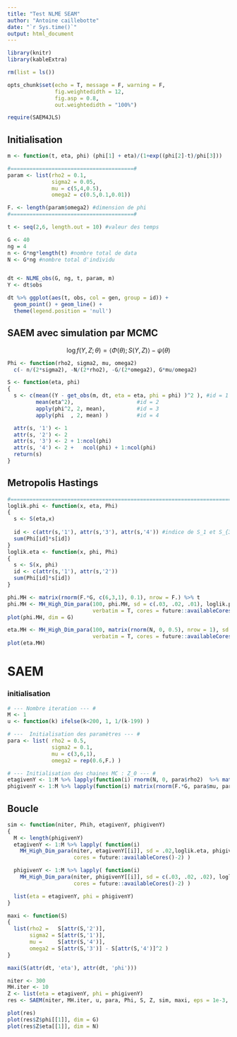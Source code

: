 ```yaml
---
title: "Test NLME SEAM"
author: "Antoine caillebotte"
date: "`r Sys.time()`"
output: html_document
---
```

  
<style type="text/css">
.main-container {
  max-width: 1000px;
  margin-left: auto;
  margin-right: auto;
}
</style>
  
```r
library(knitr)
library(kableExtra)

rm(list = ls())

opts_chunk$set(echo = T, message = F, warning = F,
               fig.weightedidth = 12,
               fig.asp = 0.8,
               out.weightedidth = "100%")

require(SAEM4JLS)
```

## Initialisation

```r
m <- function(t, eta, phi) (phi[1] + eta)/(1+exp((phi[2]-t)/phi[3]))

#=======================================#
param <- list(rho2 = 0.1,
              sigma2 = 0.05,
              mu = c(5,4,0.5),
              omega2 = c(0.5,0.1,0.01))

F. <- length(param$omega2) #dimension de phi
#=======================================#

t <- seq(2,6, length.out = 10) #valeur des temps

G <- 40
ng = 4
n <- G*ng*length(t) #nombre total de data
N <- G*ng #nombre total d'individu


dt <- NLME_obs(G, ng, t, param, m)
Y <- dt$obs

dt %>% ggplot(aes(t, obs, col = gen, group = id)) + 
  geom_point() + geom_line() + 
  theme(legend.position = 'null')
```

## SAEM avec simulation par MCMC
$$\log f(Y, Z ; \theta) = \langle \Phi(\theta) ; S(Y,Z) \rangle - \psi(\theta)$$

```r
Phi <- function(rho2, sigma2, mu, omega2)
  c(- n/(2*sigma2), -N/(2*rho2), -G/(2*omega2), G*mu/omega2)

S <- function(eta, phi)
{
  s <- c(mean((Y - get_obs(m, dt, eta = eta, phi = phi) )^2 ), #id = 1
         mean(eta^2),                    #id = 2
         apply(phi^2, 2, mean),          #id = 3
         apply(phi  , 2, mean) )         #id = 4

  attr(s, '1') <- 1
  attr(s, '2') <- 2
  attr(s, '3') <- 2 + 1:ncol(phi)
  attr(s, '4') <- 2 +   ncol(phi) + 1:ncol(phi)
  return(s)
}
```
## Metropolis Hastings

```r
#=============================================================================#
loglik.phi <- function(x, eta, Phi)
{
  s <- S(eta,x)
  
  id <- c(attr(s,'1'), attr(s,'3'), attr(s,'4')) #indice de S_1 et S_{3,.} puis S_{4,.}
  sum(Phi[id]*s[id])
}
loglik.eta <- function(x, phi, Phi) 
{ 
  s <- S(x, phi)
  id <- c(attr(s,'1'), attr(s,'2'))
  sum(Phi[id]*s[id])
}
```

```r
phi.MH <- matrix(rnorm(F.*G, c(6,3,1), 0.1), nrow = F.) %>% t
phi.MH <- MH_High_Dim_para(100, phi.MH, sd = c(.03, .02, .01), loglik.phi, attr(dt, 'eta'), do.call(Phi, param),
                           verbatim = T, cores = future::availableCores()-2)
plot(phi.MH, dim = G)
```

```r
eta.MH <- MH_High_Dim_para(100, matrix(rnorm(N, 0, 0.5), nrow = 1), sd = .02, loglik.eta,  attr(dt, 'phi'), do.call(Phi, param),
                           verbatim = T, cores = future::availableCores()-2)
plot(eta.MH)
```

# SAEM
### initialisation
```r
# --- Nombre iteration --- #
M <- 1
u <- function(k) ifelse(k<200, 1, 1/(k-199) )

# ---  Initialisation des paramètres --- #
para <- list( rho2 = 0.5,
              sigma2 = 0.1,
              mu = c(3,6,1),
              omega2 = rep(0.6,F.) )

# --- Initialisation des chaines MC : Z_0 --- #
etagivenY <- 1:M %>% lapply(function(i) rnorm(N, 0, para$rho2)  %>% matrix(ncol = 1) )
phigivenY <- 1:M %>% lapply(function(i) matrix(rnorm(F.*G, para$mu, para$omega2), nrow = F.) %>% t  )
```

## Boucle

```r
sim <- function(niter, Phih, etagivenY, phigivenY)
{
  M <- length(phigivenY)
  etagivenY <- 1:M %>% lapply( function(i)
    MH_High_Dim_para(niter, etagivenY[[i]], sd = .02,loglik.eta, phigivenY[[i]], Phih,
                     cores = future::availableCores()-2) )

  phigivenY <- 1:M %>% lapply( function(i)
    MH_High_Dim_para(niter, phigivenY[[i]], sd = c(.03, .02, .02), loglik.phi, etagivenY[[i]], Phih,
                     cores = future::availableCores()-2) )

  list(eta = etagivenY, phi = phigivenY)
}

maxi <- function(S)
{
  list(rho2 =   S[attr(S,'2')],
       sigma2 = S[attr(S,'1')],
       mu =     S[attr(S,'4')],
       omega2 = S[attr(S,'3')] - S[attr(S,'4')]^2 )
}

maxi(S(attr(dt, 'eta'), attr(dt, 'phi')))

niter <- 300
MH.iter <- 10
Z <- list(eta = etagivenY, phi = phigivenY)
res <- SAEM(niter, MH.iter, u, para, Phi, S, Z, sim, maxi, eps = 1e-3, verbatim = T)

plot(res)
plot(res$Z$phi[[1]], dim = G)
plot(res$Z$eta[[1]], dim = N)
```










